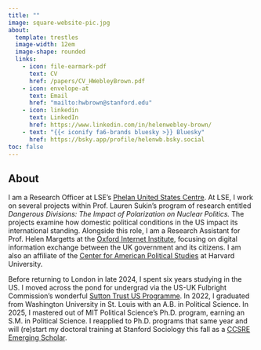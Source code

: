 ```yaml
---
title: ""
image: square-website-pic.jpg
about:
  template: trestles
  image-width: 12em
  image-shape: rounded
  links:
    - icon: file-earmark-pdf
      text: CV
      href: /papers/CV_HWebleyBrown.pdf
    - icon: envelope-at
      text: Email
      href: "mailto:hwbrown@stanford.edu"
    - icon: linkedin
      text: LinkedIn
      href: https://www.linkedin.com/in/helenwebley-brown/
    - text: "{{< iconify fa6-brands bluesky >}} Bluesky"
      href: https://bsky.app/profile/helenwb.bsky.social
toc: false
---
```


## About

I am a Research Officer at LSE's [Phelan United States Centre](https://www.lse.ac.uk/united-states). At LSE, I work on several projects within Prof. Lauren Sukin's program of research entitled *Dangerous Divisions: The Impact of Polarization on Nuclear Politics.* The projects examine how domestic political conditions in the US impact its international standing. Alongside this role, I am a Research Assistant for Prof. Helen Margetts at the [Oxford Internet Institute](https://www.oii.ox.ac.uk/), focusing on digital information exchange between the UK government and its citizens. I am also an affiliate of the [Center for American Political Studies](https://caps.gov.harvard.edu/) at Harvard University.

Before returning to London in late 2024, I spent six years studying in the US. I moved across the pond for undergrad via the US-UK Fulbright Commission's wonderful [Sutton Trust US Programme](https://us.suttontrust.com/). In 2022, I graduated from Washington University in St. Louis with an A.B. in Political Science. In 2025, I mastered out of MIT Political Science's Ph.D. program, earning an S.M. in Political Science. I reapplied to Ph.D. programs that same year and will (re)start my doctoral training at Stanford Sociology this fall as a [CCSRE Emerging Scholar](https://ccsre.stanford.edu/programs/ccsre-emerging-scholars).

<meta name="description" content="Helen Webley-Brown is a Research Officer at LSE’s Phelan United States Centre and a Research Assistant at the Oxford Internet Institute." />

<meta name="google-site-verification" content="awhCG90OuinCNn1cCOCudHdqQGQzZ92Y5B0rHoeilgM" />

<meta property="og:description" content="Helen Webley-Brown is a Research Officer at LSE’s Phelan United States Centre and a Research Assistant at the Oxford Internet Institute." />